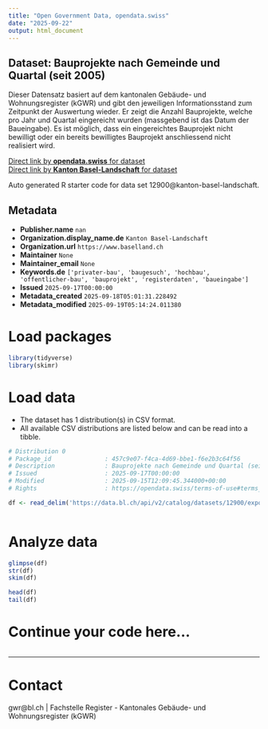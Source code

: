 ```yaml
---
title: "Open Government Data, opendata.swiss"
date: "2025-09-22"
output: html_document
---
```


## Dataset: Bauprojekte nach Gemeinde und Quartal (seit 2005)

Dieser Datensatz basiert auf dem kantonalen Gebäude- und Wohnungsregister (kGWR) und gibt den jeweiligen Informationsstand zum Zeitpunkt der Auswertung wieder. Er zeigt die Anzahl Bauprojekte, welche pro Jahr und Quartal eingereicht wurden (massgebend ist das Datum der Baueingabe). Es ist möglich, dass ein eingereichtes Bauprojekt nicht bewilligt oder ein bereits bewilligtes Bauprojekt anschliessend nicht realisiert wird.

[Direct link by **opendata.swiss** for dataset](https://opendata.swiss/de/dataset/bauprojekte-nach-gemeinde-und-quartal-seit-2005)<br>
[Direct link by **Kanton Basel-Landschaft** for dataset](https://data.bl.ch/explore/dataset/12900/)

Auto generated R starter code for data set 12900@kanton-basel-landschaft.

## Metadata

- **Publisher.name** `nan`
- **Organization.display_name.de** `Kanton Basel-Landschaft`
- **Organization.url** `https://www.baselland.ch`
- **Maintainer** `None`
- **Maintainer_email** `None`
- **Keywords.de** `['privater-bau', 'baugesuch', 'hochbau', 'offentlicher-bau', 'bauprojekt', 'registerdaten', 'baueingabe']`
- **Issued** `2025-09-17T00:00:00`
- **Metadata_created** `2025-09-18T05:01:31.228492`
- **Metadata_modified** `2025-09-19T05:14:24.011380`


# Load packages

```r

library(tidyverse)
library(skimr)

```

# Load data

-   The dataset has 1 distribution(s) in CSV format.
-   All available CSV distributions are listed below and can be read into a tibble.

```r

# Distribution 0
# Package_id               : 457c9e07-f4ca-4d69-bbe1-f6e2b3c64f56
# Description              : Bauprojekte nach Gemeinde und Quartal (seit 2005) (csv)
# Issued                   : 2025-09-17T00:00:00
# Modified                 : 2025-09-15T12:09:45.344000+00:00
# Rights                   : https://opendata.swiss/terms-of-use#terms_by

df <- read_delim('https://data.bl.ch/api/v2/catalog/datasets/12900/exports/csv?use_labels=true')



```

# Analyze data

```r

glimpse(df)
str(df)
skim(df)

head(df)
tail(df)

```

# Continue your code here...

```r

```

------------------------------------------------------------------------

# Contact

gwr@bl.ch | Fachstelle Register - Kantonales Gebäude- und Wohnungsregister (kGWR)
